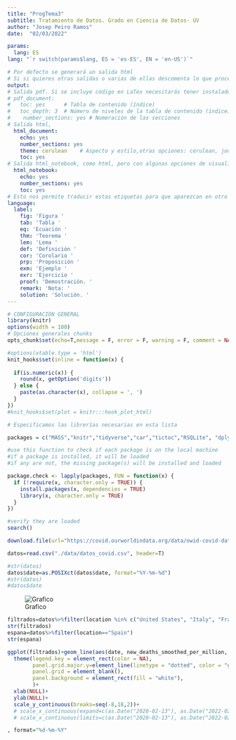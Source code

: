 ```yaml
---
title: "ProgTema3"
subtitle: Tratamiento de Datos. Grado en Ciencia de Datos- UV
author: "Josep Peiro Ramos"
date:  "02/03/2022"

params:
  lang: ES
lang: "`r switch(params$lang, ES = 'es-ES', EN = 'en-US')`"

# Por defecto se generará un salida html
# Si si quieres otras salidas o varias de ellas descomenta lo que proceda
output:
# Salida pdf. Si se incluye código en LaTex necesitarás tener instalado un compilador de Latex
# pdf_document:
#   toc: yes      # Tabla de contenido (índice)
#   toc_depth: 3  # Número de niveles de la tabla de contenido (índice) # 1, ##2,###3
#    number_sections: yes # Numeración de las secciones
# Salida html, 
  html_document:
    echo: yes
    number_sections: yes
    theme: cerulean    # Aspecto y estilo,otras opciones: cerulean, journal, flatly, darkly, readable, spacelab, united, cosmo, lumen, paper, sandstone, simplex, and yeti 
    toc: yes
# Salida html_notebook, como html, pero con algunas opciones de visualización
  html_notebook:
    echo: yes
    number_sections: yes
    toc: yes
# Esto nos permite traducir estas etiquetas para que aparezcan en otro idioma en caso de que se usen en el documento para referenciar a figuras, tablas, etc
language:
  label:
    fig: 'Figura '
    tab: 'Tabla '
    eq: 'Ecuación '
    thm: 'Teorema '
    lem: 'Lema '
    def: 'Definición '
    cor: 'Corolario '
    prp: 'Proposición '
    exm: 'Ejemplo '
    exr: 'Ejercicio '
    proof: 'Demostración. '
    remark: 'Nota: '
    solution: 'Solución. '
---
```


```r

# CONFIGURACIÓN GENERAL
library(knitr)
options(width = 100)
# Opciones generales chunks
opts_chunk$set(echo=T,message = F, error = F, warning = F, comment = NA, fig.align = 'center', dpi = 100, tidy = F, cache.path = '.cache/', fig.path = './figure/')

#options(xtable.type = 'html')
knit_hooks$set(inline = function(x) {
  
  if(is.numeric(x)) {
    round(x, getOption('digits'))
  } else {
    paste(as.character(x), collapse = ', ')
  }
})
#knit_hooks$set(plot = knitr:::hook_plot_html)
```
```r
# Especificamos las librerías necesarias en esta lista

packages = c("MASS","knitr","tidyverse","car","tictoc","RSQLite", "dplyr", "ggplot2")

#use this function to check if each package is on the local machine
#if a package is installed, it will be loaded
#if any are not, the missing package(s) will be installed and loaded

package.check <- lapply(packages, FUN = function(x) {
  if (!require(x, character.only = TRUE)) {
    install.packages(x, dependencies = TRUE)
    library(x, character.only = TRUE)
  }
})

#verify they are loaded
search()

```

```r
download.file(url="https://covid.ourworldindata.org/data/owid-covid-data.csv", destfile="./data/datos_covid.csv")
```

```r
datos=read.csv("./data/datos_covid.csv", header=T)
```

```r
#str(datos)
datos$date=as.POSIXct(datos$date, format="%Y-%m-%d")
#str(datos)
#datos$date
```
![Grafico](image (3).png)

```r
filtrados=datos%>%filter(location %in% c("United States", "Italy", "France", "Germany", "Canada", "Japan", "United Kigdom"))
str(filtrados)
espana=datos%>%filter(location=="Spain")
str(espana)
```

```r
ggplot(filtrados)+geom_line(aes(date, new_deaths_smoothed_per_million, color=location))+geom_line(data=espana, aes(date, new_deaths_smoothed_per_million), color="black", size=1.3, alpha=0.7)+
  theme(legend.key = element_rect(color = NA), 
        panel.grid.major.y=element_line(linetype = "dotted", color = "grey25"), 
        panel.grid = element_blank(), 
        panel.background = element_rect(fill = "white"),
        )+
  xlab(NULL)+
  ylab(NULL)+
  scale_y_continuous(breaks=seq(-8,18,2))+
  # scale_x_continuous(expand=c(as.Date("2020-02-13"), as.Date("2022-02-28")))
  # scale_x_continuous(limits=c(as.Date("2020-02-13"), as.Date("2022-02-28")))
```

```r
, format="%d-%m-%Y"
```

